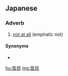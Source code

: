 ==Japanese==
{{ja-kanjitab|かい|もく|yomi=on}}

===Adverb===
{{ja-pos|かいもく|adverb}}

# [[not at all]] (emphatic not)

====Synonyms====
* {{ja-r|全然|ぜんぜん}}

[[hu:皆目]]
[[mg:皆目]]